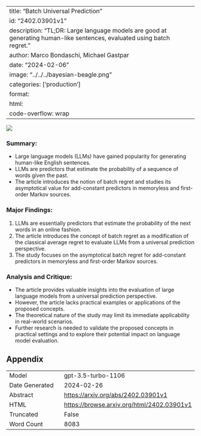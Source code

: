 
---
title: "Batch Universal Prediction"
id: "2402.03901v1"
description: "TL;DR: Large language models are good at generating human-like sentences, evaluated using batch regret."
author: Marco Bondaschi, Michael Gastpar
date: "2024-02-06"
image: "../../../bayesian-beagle.png"
categories: ['production']
format:
  html:
    code-overflow: wrap
---

![](../../../bayesian-beagle.png)

### Summary:
- Large language models (LLMs) have gained popularity for generating human-like English sentences.
- LLMs are predictors that estimate the probability of a sequence of words given the past.
- The article introduces the notion of batch regret and studies its asymptotical value for add-constant predictors in memoryless and first-order Markov sources.

### Major Findings:
1. LLMs are essentially predictors that estimate the probability of the next words in an online fashion.
2. The article introduces the concept of batch regret as a modification of the classical average regret to evaluate LLMs from a universal prediction perspective.
3. The study focuses on the asymptotical batch regret for add-constant predictors in memoryless and first-order Markov sources.

### Analysis and Critique:
- The article provides valuable insights into the evaluation of large language models from a universal prediction perspective.
- However, the article lacks practical examples or applications of the proposed concepts.
- The theoretical nature of the study may limit its immediate applicability in real-world scenarios.
- Further research is needed to validate the proposed concepts in practical settings and to explore their potential impact on language model evaluation.

## Appendix

|          |          |
|----------|----------|
| Model     | gpt-3.5-turbo-1106       |
| Date Generated     | 2024-02-26       |
| Abstract | [https://arxiv.org/abs/2402.03901v1](https://arxiv.org/abs/2402.03901v1)        |
| HTML     | [https://browse.arxiv.org/html/2402.03901v1](https://browse.arxiv.org/html/2402.03901v1)       |
| Truncated       | False       |
| Word Count       | 8083       |